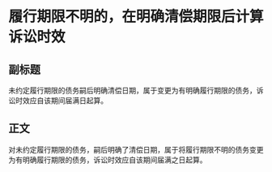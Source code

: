 # 履行期限不明的，在明确清偿期限后计算诉讼时效
## 副标题
未约定履行期限的债务嗣后明确清偿日期，属于变更为有明确履行期限的债务，诉讼时效应自该期间届满日起算。
## 正文
对未约定履行期限的债务，嗣后明确了清偿日期，属于将履行期限不明的债务变更为有明确履行期限的债务，诉讼时效应自该期间届满之日起算。